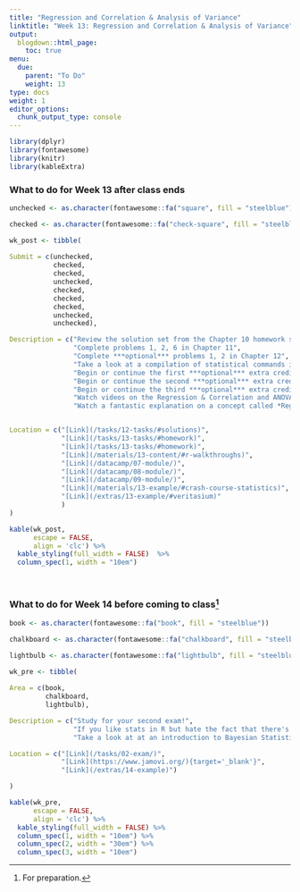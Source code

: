 ```yaml
---
title: "Regression and Correlation & Analysis of Variance"
linktitle: "Week 13: Regression and Correlation & Analysis of Variance"
output:
  blogdown::html_page:
    toc: true
menu:
  due:
    parent: "To Do"
    weight: 13
type: docs
weight: 1
editor_options: 
  chunk_output_type: console
---
```


```r
library(dplyr)
library(fontawesome)
library(knitr)
library(kableExtra)
```


### What to do for Week 13 after class ends

```r
unchecked <- as.character(fontawesome::fa("square", fill = "steelblue"))

checked <- as.character(fontawesome::fa("check-square", fill = "steelblue"))

wk_post <- tibble(
  
Submit = c(unchecked,
           checked,
           checked,
           unchecked,
           checked,
           checked,
           checked,
           unchecked,
           unchecked),

Description = c("Review the solution set from the Chapter 10 homework set",
                "Complete problems 1, 2, 6 in Chapter 11",
                "Complete ***optional*** problems 1, 2 in Chapter 12",
                "Take a look at a compilation of statistical commands in R",
                "Begin or continue the first ***optional*** extra credit module *Analyzing Survey Data in R*",
                "Begin or continue the second ***optional*** extra credit module *Fundamentals of Bayesian Data Analysis in R*",
                "Begin or continue the third ***optional*** extra credit module *Reporting with R Markdown*",
                "Watch videos on the Regression & Correlation and ANOVAs^[Optional but recommended.]",
                "Watch a fantastic explanation on a concept called *Regression to the Mean*"),


Location = c("[Link](/tasks/12-tasks/#solutions)",
             "[Link](/tasks/13-tasks/#homework)",
             "[Link](/tasks/13-tasks/#homework)",
             "[Link](/materials/13-content/#r-walkthroughs)",
             "[Link](/datacamp/07-module/)",
             "[Link](/datacamp/08-module/)",
             "[Link](/datacamp/09-module/)",
             "[Link](/materials/13-example/#crash-course-statistics)",
             "[Link](/extras/13-example/#veritasium)"
             )
)
```

```r
kable(wk_post, 
      escape = FALSE,
      align = 'clc') %>%
  kable_styling(full_width = FALSE)  %>%
  column_spec(1, width = "10em")
```

<br />

### What to do for Week 14 before coming to class^[For preparation.]

```r
book <- as.character(fontawesome::fa("book", fill = "steelblue"))

chalkboard <- as.character(fontawesome::fa("chalkboard", fill = "steelblue"))

lightbulb <- as.character(fontawesome::fa("lightbulb", fill = "steelblue"))

wk_pre <- tibble(
  
Area = c(book, 
         chalkboard,
         lightbulb),

Description = c("Study for your second exam!",
                "If you like stats in R but hate the fact that there's a lot of clicking, check out the software Jamovi",
                "Take a look at at an introduction to Bayesian Statistics"),

Location = c("[Link](/tasks/02-exam/)",
             "[Link](https://www.jamovi.org/){target='_blank'}",
             "[Link](/extras/14-example)")

)
```

```r
kable(wk_pre, 
      escape = FALSE,
      align = 'clc') %>%
  kable_styling(full_width = FALSE) %>%
  column_spec(1, width = "10em") %>%
  column_spec(2, width = "30em") %>%
  column_spec(3, width = "10em")
```  

